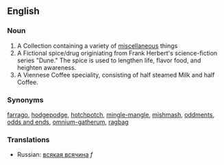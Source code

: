 ==English==
===Noun===
#A Collection containing a variety of [[miscellaneous]] things
#A Fictional spice/drug originiating from Frank Herbert's science-fiction series "Dune." The spice is used to lengthen life, flavor food, and heighten awareness.
#A Viennese Coffee speciality, consisting of half steamed Milk and half Coffee.

===Synonyms===
[[farrago]], [[hodgepodge]], [[hotchpotch]], [[mingle-mangle]], [[mishmash]], [[oddments]], [[odds and ends]], [[omnium-gatherum]], [[ragbag]]
===Translations===
*Russian: [[всякая всячина]] ''f''